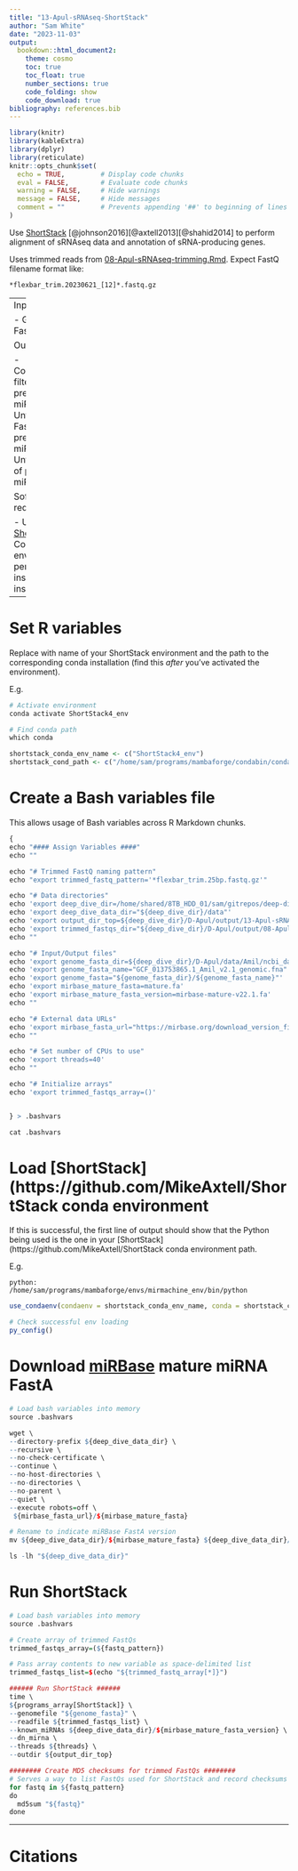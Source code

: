 ```yaml
---
title: "13-Apul-sRNAseq-ShortStack"
author: "Sam White"
date: "2023-11-03"
output: 
  bookdown::html_document2:
    theme: cosmo
    toc: true
    toc_float: true
    number_sections: true
    code_folding: show
    code_download: true
bibliography: references.bib
---
```


```r
library(knitr)
library(kableExtra)
library(dplyr)
library(reticulate)
knitr::opts_chunk$set(
  echo = TRUE,         # Display code chunks
  eval = FALSE,        # Evaluate code chunks
  warning = FALSE,     # Hide warnings
  message = FALSE,     # Hide messages
  comment = ""         # Prevents appending '##' to beginning of lines in code output
)
```

Use [ShortStack](https://github.com/MikeAxtell/ShortStack) [@johnson2016][@axtell2013][@shahid2014] to perform alignment of sRNAseq data and annotation of sRNA-producing genes.

Uses trimmed reads from [08-Apul-sRNAseq-trimming.Rmd](https://github.com/urol-e5/deep-dive/blob/main/D-Apul/code/08-Apul-sRNAseq-trimming.Rmd).  Expect FastQ filename format like:

`*flexbar_trim.20230621_[12]*.fastq.gz`

---
Inputs:

- Genome FastA.

Outputs:

- Confidence-filtered GFF of predicted miRNAs.
- Unfiltered FastA of predicted miRNAs.
- Unfiltered GFF of predicted miRNAs.

Software requirements:

- Utilizes a [ShortStack](https://github.com/MikeAxtell/ShortStack#installation) Conda/Mamba environment, per the installation instructions.

---


# Set R variables
Replace with name of your ShortStack environment and the path to the corresponding
conda installation (find this _after_ you've activated the environment).

E.g. 

```r
# Activate environment
conda activate ShortStack4_env

# Find conda path
which conda
```


```r
shortstack_conda_env_name <- c("ShortStack4_env")
shortstack_cond_path <- c("/home/sam/programs/mambaforge/condabin/conda")
```

# Create a Bash variables file

This allows usage of Bash variables across R Markdown chunks.

```r
{
echo "#### Assign Variables ####"
echo ""

echo "# Trimmed FastQ naming pattern"
echo "export trimmed_fastq_pattern='*flexbar_trim.25bp.fastq.gz'"

echo "# Data directories"
echo 'export deep_dive_dir=/home/shared/8TB_HDD_01/sam/gitrepos/deep-dive'
echo 'export deep_dive_data_dir="${deep_dive_dir}/data"'
echo 'export output_dir_top=${deep_dive_dir}/D-Apul/output/13-Apul-sRNAseq-ShortStack'
echo 'export trimmed_fastqs_dir="${deep_dive_dir}/D-Apul/output/08-Apul-sRNAseq-trimming/trimmed-reads"'
echo ""

echo "# Input/Output files"
echo 'export genome_fasta_dir=${deep_dive_dir}/D-Apul/data/Amil/ncbi_dataset/data/GCF_013753865.1'
echo 'export genome_fasta_name="GCF_013753865.1_Amil_v2.1_genomic.fna"'
echo 'export genome_fasta="${genome_fasta_dir}/${genome_fasta_name}"'
echo 'export mirbase_mature_fasta=mature.fa'
echo 'export mirbase_mature_fasta_version=mirbase-mature-v22.1.fa'
echo ""

echo "# External data URLs"
echo 'export mirbase_fasta_url="https://mirbase.org/download_version_files/22.1/"'
echo ""

echo "# Set number of CPUs to use"
echo 'export threads=40'
echo ""

echo "# Initialize arrays"
echo 'export trimmed_fastqs_array=()'


} > .bashvars

cat .bashvars
```

# Load [ShortStack](https://github.com/MikeAxtell/ShortStack conda environment

If this is successful, the first line of output should show that the Python being used
is the one in your [ShortStack](https://github.com/MikeAxtell/ShortStack conda environment path.

E.g.

`python:         /home/sam/programs/mambaforge/envs/mirmachine_env/bin/python`

```r
use_condaenv(condaenv = shortstack_conda_env_name, conda = shortstack_cond_path)

# Check successful env loading
py_config()
```


# Download [miRBase](https://mirbase.org/) mature miRNA FastA
```r
# Load bash variables into memory
source .bashvars

wget \
--directory-prefix ${deep_dive_data_dir} \
--recursive \
--no-check-certificate \
--continue \
--no-host-directories \
--no-directories \
--no-parent \
--quiet \
--execute robots=off \
 ${mirbase_fasta_url}/${mirbase_mature_fasta}

# Rename to indicate miRBase FastA version
mv ${deep_dive_data_dir}/${mirbase_mature_fasta} ${deep_dive_data_dir}/${mirbase_mature_fasta_version}

ls -lh "${deep_dive_data_dir}"
```
# Run ShortStack

```r
# Load bash variables into memory
source .bashvars

# Create array of trimmed FastQs
trimmed_fastqs_array=(${fastq_pattern})

# Pass array contents to new variable as space-delimited list
trimmed_fastqs_list=$(echo "${trimmed_fastq_array[*]}")

###### Run ShortStack ######
time \
${programs_array[ShortStack]} \
--genomefile "${genome_fasta}" \
--readfile ${trimmed_fastqs_list} \
--known_miRNAs ${deep_dive_data_dir}/${mirbase_mature_fasta_version} \
--dn_mirna \
--threads ${threads} \
--outdir ${output_dir_top}

######## Create MD5 checksums for trimmed FastQs ########
# Serves a way to list FastQs used for ShortStack and record checksums
for fastq in ${fastq_pattern}
do
  md5sum "${fastq}"
done
```



------------------------------------------------------------------------

# Citations
